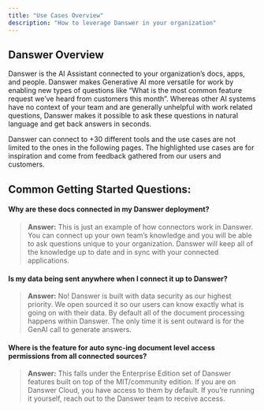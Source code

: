 ```yaml
---
title: "Use Cases Overview"
description: "How to leverage Danswer in your organization"
---
```


## Danswer Overview

Danswer is the AI Assistant connected to your organization’s docs, apps, and people. Danswer makes Generative AI more versatile for work by enabling
new types of questions like “What is the most common feature request we’ve heard from customers this month”. Whereas other AI systems have no
context of your team and are generally unhelpful with work related questions, Danswer makes it possible to ask these questions in natural language
and get back answers in seconds.

Danswer can connect to +30 different tools and the use cases are not limited to the ones in the following pages. The highlighted use cases are
for inspiration and come from feedback gathered from our users and customers.

## Common Getting Started Questions:
#### Why are these docs connected in my Danswer deployment?
> **Answer:** This is just an example of how connectors work in Danswer. You can connect up your own team’s knowledge and you will be able to ask
questions unique to your organization. Danswer will keep all of the knowledge up to date and in sync with your connected applications.

#### Is my data being sent anywhere when I connect it up to Danswer?
> **Answer:** No! Danswer is built with data security as our highest priority. We open sourced it so our users can know exactly what is going on
with their data. By default all of the document processing happens within Danswer. The only time it is sent outward is for the GenAI call to generate
answers.

#### Where is the feature for auto sync-ing document level access permissions from all connected sources?
> **Answer:** This falls under the Enterprise Edition set of Danswer features built on top of the MIT/community edition. If you are on Danswer Cloud,
you have access to them by default. If you’re running it yourself, reach out to the Danswer team to receive access.
